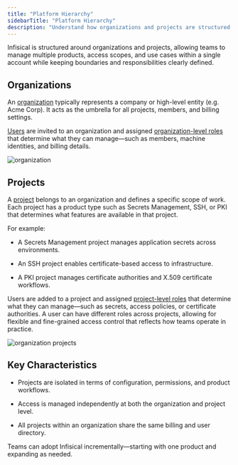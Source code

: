 ```yaml
---
title: "Platform Hierarchy"
sidebarTitle: "Platform Hierarchy"
description: "Understand how organizations and projects are structured in Infisical."
---
```


Infisical is structured around organizations and projects, allowing teams to manage multiple products, access scopes, and use cases within a single account while keeping boundaries and responsibilities clearly defined.

## Organizations

An [organization](/documentation/platform/organization) typically represents a company or high-level entity (e.g. Acme Corp). It acts as the umbrella for all projects, members, and billing settings.

[Users](/documentation/platform/identities/user-identities) are invited to an organization and assigned [organization-level roles](/documentation/platform/access-controls/role-based-access-controls#organization-level-access-controls) that determine what they can manage—such as members, machine identities, and billing details.

![organization](/images/platform/organization/organization.png)

## Projects

A [project](/documentation/platform/project) belongs to an organization and defines a specific scope of work. Each project has a product type such as Secrets Management, SSH, or PKI that determines what features are available in that project.

For example:

- A Secrets Management project manages application secrets across environments.

- An SSH project enables certificate-based access to infrastructure.

- A PKI project manages certificate authorities and X.509 certificate workflows.

Users are added to a project and assigned [project-level roles](/documentation/platform/access-controls/role-based-access-controls#project-level-access-controls) that determine what they can manage—such as secrets, access policies, or certificate authorities. A user can have different roles across projects, allowing for flexible and fine-grained access control that reflects how teams operate in practice.

![organization projects](/images/platform/organization/organization-projects.png)

## Key Characteristics

- Projects are isolated in terms of configuration, permissions, and product workflows.

- Access is managed independently at both the organization and project level.

- All projects within an organization share the same billing and user directory.

Teams can adopt Infisical incrementally—starting with one product and expanding as needed.
